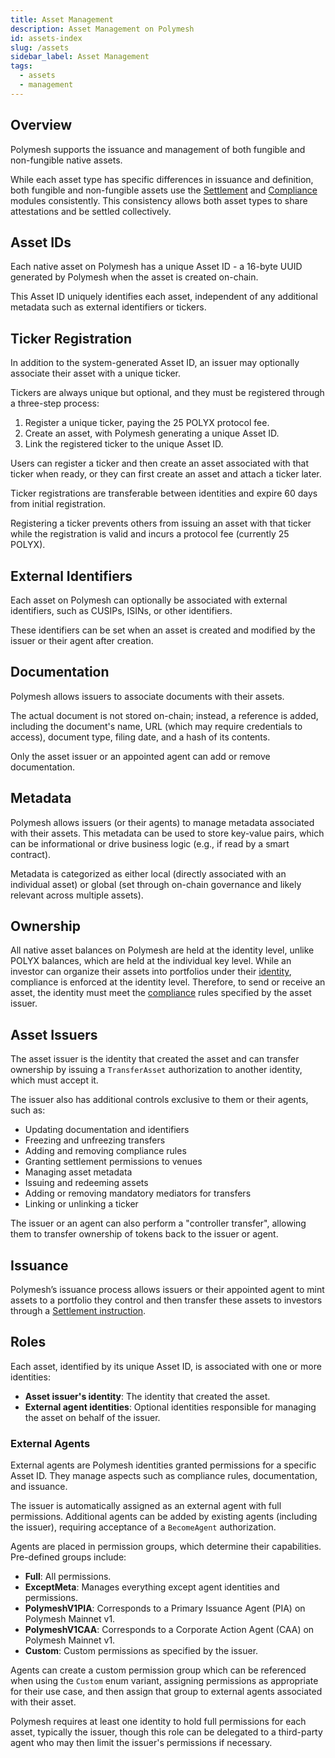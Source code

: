 ```yaml
---
title: Asset Management
description: Asset Management on Polymesh
id: assets-index
slug: /assets
sidebar_label: Asset Management
tags:
  - assets
  - management
---
```


## Overview

Polymesh supports the issuance and management of both fungible and non-fungible native assets.

While each asset type has specific differences in issuance and definition, both fungible and non-fungible assets use the [Settlement](../settlement/) and [Compliance](../compliance/) modules consistently. This consistency allows both asset types to share attestations and be settled collectively.

## Asset IDs

Each native asset on Polymesh has a unique Asset ID - a 16-byte UUID generated by Polymesh when the asset is created on-chain.

This Asset ID uniquely identifies each asset, independent of any additional metadata such as external identifiers or tickers.

## Ticker Registration

In addition to the system-generated Asset ID, an issuer may optionally associate their asset with a unique ticker.

Tickers are always unique but optional, and they must be registered through a three-step process:

1. Register a unique ticker, paying the 25 POLYX protocol fee.
2. Create an asset, with Polymesh generating a unique Asset ID.
3. Link the registered ticker to the unique Asset ID.

Users can register a ticker and then create an asset associated with that ticker when ready, or they can first create an asset and attach a ticker later.

Ticker registrations are transferable between identities and expire 60 days from initial registration.

Registering a ticker prevents others from issuing an asset with that ticker while the registration is valid and incurs a protocol fee (currently 25 POLYX).

## External Identifiers

Each asset on Polymesh can optionally be associated with external identifiers, such as CUSIPs, ISINs, or other identifiers.

These identifiers can be set when an asset is created and modified by the issuer or their agent after creation.

## Documentation

Polymesh allows issuers to associate documents with their assets.

The actual document is not stored on-chain; instead, a reference is added, including the document's name, URL (which may require credentials to access), document type, filing date, and a hash of its contents.

Only the asset issuer or an appointed agent can add or remove documentation.

## Metadata

Polymesh allows issuers (or their agents) to manage metadata associated with their assets. This metadata can be used to store key-value pairs, which can be informational or drive business logic (e.g., if read by a smart contract).

Metadata is categorized as either local (directly associated with an individual asset) or global (set through on-chain governance and likely relevant across multiple assets).

## Ownership

All native asset balances on Polymesh are held at the identity level, unlike POLYX balances, which are held at the individual key level. While an investor can organize their assets into portfolios under their [identity](../identity/), compliance is enforced at the identity level. Therefore, to send or receive an asset, the identity must meet the [compliance](../compliance/) rules specified by the asset issuer.

## Asset Issuers

The asset issuer is the identity that created the asset and can transfer ownership by issuing a `TransferAsset` authorization to another identity, which must accept it.

The issuer also has additional controls exclusive to them or their agents, such as:

- Updating documentation and identifiers
- Freezing and unfreezing transfers
- Adding and removing compliance rules
- Granting settlement permissions to venues
- Managing asset metadata
- Issuing and redeeming assets
- Adding or removing mandatory mediators for transfers
- Linking or unlinking a ticker

The issuer or an agent can also perform a "controller transfer", allowing them to transfer ownership of tokens back to the issuer or agent.

## Issuance

Polymesh’s issuance process allows issuers or their appointed agent to mint assets to a portfolio they control and then transfer these assets to investors through a [Settlement instruction](../settlement/).

## Roles

Each asset, identified by its unique Asset ID, is associated with one or more identities:

- **Asset issuer's identity**: The identity that created the asset.
- **External agent identities**: Optional identities responsible for managing the asset on behalf of the issuer.

### External Agents

External agents are Polymesh identities granted permissions for a specific Asset ID. They manage aspects such as compliance rules, documentation, and issuance.

The issuer is automatically assigned as an external agent with full permissions. Additional agents can be added by existing agents (including the issuer), requiring acceptance of a `BecomeAgent` authorization.

Agents are placed in permission groups, which determine their capabilities. Pre-defined groups include:

- **Full**: All permissions.
- **ExceptMeta**: Manages everything except agent identities and permissions.
- **PolymeshV1PIA**: Corresponds to a Primary Issuance Agent (PIA) on Polymesh Mainnet v1.
- **PolymeshV1CAA**: Corresponds to a Corporate Action Agent (CAA) on Polymesh Mainnet v1.
- **Custom**: Custom permissions as specified by the issuer.

Agents can create a custom permission group which can be referenced when using the `Custom` enum variant, assigning permissions as appropriate for their use case, and then assign that group to external agents associated with their asset.

Polymesh requires at least one identity to hold full permissions for each asset, typically the issuer, though this role can be delegated to a third-party agent who may then limit the issuer's permissions if necessary.
